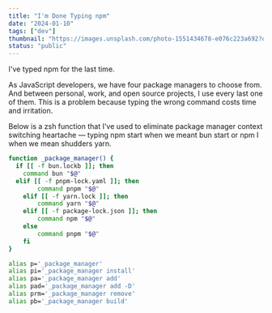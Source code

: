 ```yaml
---
title: "I'm Done Typing npm"
date: "2024-01-10"
tags: ["dev"]
thumbnail: "https://images.unsplash.com/photo-1551434678-e076c223a692?q=80&w=2070&auto=format&fit=crop&ixlib=rb-4.0.3&ixid=M3wxMjA3fDB8MHxwaG90by1wYWdlfHx8fGVufDB8fHx8fA%3D%3D"
status: "public"
---
```


I've typed npm for the last time.

As JavaScript developers, we have four package managers to choose from.
And between personal, work, and open source projects, I use every last one of them.
This is a problem because typing the wrong command costs time and irritation.

Below is a zsh function that I've used to eliminate package manager context
switching heartache — typing npm start when we meant bun start or npm I when we mean shudders yarn.

```sh
function _package_manager() {
  if [[ -f bun.lockb ]]; then
    command bun "$@"
  elif [[ -f pnpm-lock.yaml ]]; then
		command pnpm "$@"
	elif [[ -f yarn.lock ]]; then
		command yarn "$@"
	elif [[ -f package-lock.json ]]; then
		command npm "$@"
	else
		command pnpm "$@"
	fi
}

alias p='_package_manager'
alias pi='_package_manager install'
alias pa='_package_manager add'
alias pad='_package_manager add -D'
alias prm='_package_manager remove'
alias pb='_package_manager build'
```
